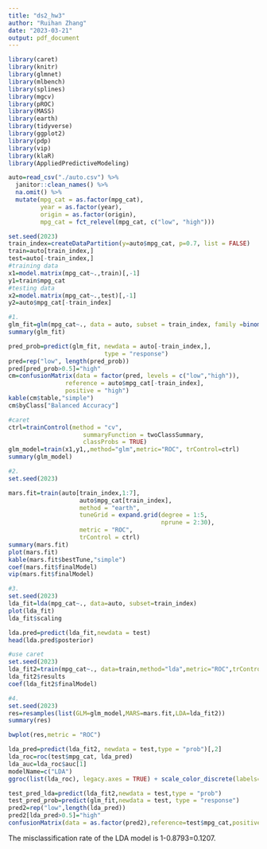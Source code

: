 ```yaml
---
title: "ds2_hw3"
author: "Ruihan Zhang"
date: "2023-03-21"
output: pdf_document
---
```

```r
library(caret)
library(knitr)
library(glmnet)
library(mlbench)
library(splines)
library(mgcv)
library(pROC)
library(MASS)
library(earth)
library(tidyverse)
library(ggplot2)
library(pdp)
library(vip)
library(klaR)
library(AppliedPredictiveModeling)
```


```r
auto=read_csv("./auto.csv") %>% 
  janitor::clean_names() %>% 
  na.omit() %>% 
  mutate(mpg_cat = as.factor(mpg_cat),
         year = as.factor(year),
         origin = as.factor(origin),
         mpg_cat = fct_relevel(mpg_cat, c("low", "high")))
```
```r
set.seed(2023)
train_index=createDataPartition(y=auto$mpg_cat, p=0.7, list = FALSE)
train=auto[train_index,]
test=auto[-train_index,]
#training data
x1=model.matrix(mpg_cat~.,train)[,-1]
y1=train$mpg_cat
#testing data
x2=model.matrix(mpg_cat~.,test)[,-1]
y2=auto$mpg_cat[-train_index]
```

```r
#1.
glm_fit=glm(mpg_cat~., data = auto, subset = train_index, family =binomial(link = "logit"))
summary(glm_fit)
```


```r
pred_prob=predict(glm_fit, newdata = auto[-train_index,],
                           type = "response")
pred=rep("low", length(pred_prob))
pred[pred_prob>0.5]="high"
cm=confusionMatrix(data = factor(pred, levels = c("low","high")),
                reference = auto$mpg_cat[-train_index],
                positive = "high")
kable(cm$table,"simple")
cm$byClass["Balanced Accuracy"]
```
```r
#caret
ctrl=trainControl(method = "cv",
                     summaryFunction = twoClassSummary,
                     classProbs = TRUE)
glm_model=train(x1,y1,,method="glm",metric="ROC", trControl=ctrl)
summary(glm_model)
```


```r
#2.
set.seed(2023)

mars.fit=train(auto[train_index,1:7],
                    auto$mpg_cat[train_index],
                    method = "earth",
                    tuneGrid = expand.grid(degree = 1:5, 
                                           nprune = 2:30),
                    metric = "ROC",
                    trControl = ctrl)
summary(mars.fit)
plot(mars.fit)
kable(mars.fit$bestTune,"simple")
coef(mars.fit$finalModel)
vip(mars.fit$finalModel)
```

```r
#3.
set.seed(2023)
lda_fit=lda(mpg_cat~., data=auto, subset=train_index)
plot(lda_fit)
lda_fit$scaling
```

```r
lda.pred=predict(lda_fit,newdata = test)
head(lda.pred$posterior)
```

```r
#use caret
set.seed(2023)
lda_fit2=train(mpg_cat~., data=train,method="lda",metric="ROC",trControl=ctrl)
lda_fit2$results
coef(lda_fit2$finalModel)
```

```r
#4.
set.seed(2023)
res=resamples(list(GLM=glm_model,MARS=mars.fit,LDA=lda_fit2))
summary(res)

```

```r
bwplot(res,metric = "ROC")
```
```r
lda_pred=predict(lda_fit2, newdata = test,type = "prob")[,2]
lda_roc=roc(test$mpg_cat, lda_pred)
lda_auc=lda_roc$auc[1]
modelName=c("LDA")
ggroc(list(lda_roc), legacy.axes = TRUE) + scale_color_discrete(labels=paste0(modelName,"(", round(lda_auc,3),")"),name="Models(AUC)")+geom_abline()
```


```r
test_pred_lda=predict(lda_fit2,newdata = test,type = "prob")
test_pred_prob=predict(glm_fit,newdata = test, type = "response")
pred2=rep("low",length(lda_pred))
pred2[lda_pred>0.5]="high"
confusionMatrix(data = as.factor(pred2),reference=test$mpg_cat,positive="high")
```

The misclassification rate of the LDA model is 1-0.8793=0.1207.

